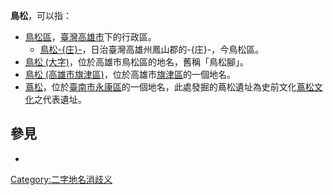 '''鳥松'''，可以指：

*[[鳥松區|鳥松區]]，[[臺灣|臺灣]][[高雄市|高雄市]]下的行政區。
**[[鳥松庄|鳥松-{庄}-]]，日治臺灣高雄州鳳山郡的-{庄}-，今鳥松區。
*[[鳥松_(大字)|鳥松 (大字)]]，位於高雄市鳥松區的地名，舊稱「鳥松腳」。
*[[鳥松_(高雄市旗津區)|鳥松 (高雄市旗津區)]]，位於高雄市[[旗津區|旗津區]]的一個地名。
*[[蔦松|蔦松]]，位於[[臺南市|臺南市]][[永康區|永康區]]的一個地名，此處發掘的蔦松遺址為史前文化[[蔦松文化|蔦松文化]]之代表遺址。

== 參見 ==
*{{lookfrom|鳥松}}

{{disambig|Cat=二字地名消歧義}}
[[Category:二字地名消歧义|Category:二字地名消歧义]]